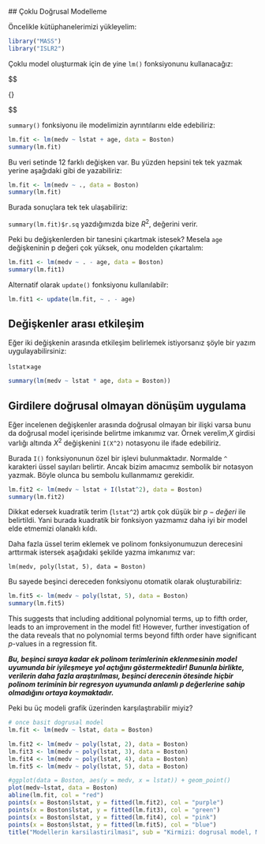 ## Çoklu Doğrusal Modelleme

Öncelikle kütüphanelerimizi yükleyelim:

```r
library("MASS")
library("ISLR2")
```

Çoklu model oluşturmak için de yine  `lm()` fonksiyonunu kullanacağız:

$$

{\R{lm(y $\sim$ x1 + x2 + x3)}}

$$

`summary()` fonksiyonu ile modelimizin ayrıntılarını elde edebiliriz:

```r
lm.fit <- lm(medv ~ lstat + age, data = Boston)
summary(lm.fit)
```

Bu veri setinde 12 farklı değişken var. Bu yüzden hepsini tek tek yazmak yerine aşağıdaki gibi de yazabiliriz:

```r
lm.fit <- lm(medv ~ ., data = Boston)
summary(lm.fit)
```

Burada sonuçlara tek tek ulaşabiliriz:

`summary(lm.fit)$r.sq` yazdığımızda bize $R^2$, değerini verir.

Peki bu değişkenlerden bir tanesini çıkartmak istesek? Mesela `age` değişkeninin p değeri çok yüksek, onu modelden çıkartalım:

```r
lm.fit1 <- lm(medv ~ . - age, data = Boston)
summary(lm.fit1)
```

Alternatif olarak `update()` fonksiyonu kullanılabilr:

```r
lm.fit1 <- update(lm.fit, ~ . - age)
```


## Değişkenler arası etkileşim

Eğer iki değişkenin arasında etkileşim belirlemek istiyorsanız şöyle bir yazım uygulayabilirsiniz:

`lstat`$\times$`age` 

```r
summary(lm(medv ~ lstat * age, data = Boston))
```

## Girdilere doğrusal olmayan dönüşüm uygulama

Eğer incelenen değişkenler arasında doğrusal olmayan bir ilişki varsa bunu da doğrusal model içerisinde belirtme imkanımız var. Örnek verelim,$X$ girdisi varlığı altında $X^2$ değişkenini `I(X^2)` notasyonu ile ifade edebiliriz.

Burada `I()` fonksiyonunun özel bir işlevi bulunmaktadır. Normalde `^` karakteri üssel sayıları belirtir. Ancak bizim amacımız sembolik bir notasyon yazmak. Böyle olunca bu sembolu kullanmamız gerekidir.

```r
lm.fit2 <- lm(medv ~ lstat + I(lstat^2), data = Boston)
summary(lm.fit2)
```

Dikkat edersek kuadratik terim (`lstat^2`) artık çok düşük bir $p-değeri$ ile belirtildi. Yani burada kuadratik bir fonksiyon yazmamız daha iyi bir model elde etmemizi olanaklı kıldı.

Daha fazla üssel terim eklemek ve polinom fonksiyonumuzun derecesini arttırmak istersek aşağıdaki şekilde yazma imkanımız var:

```
lm(medv, poly(lstat, 5), data = Boston)
```

Bu sayede beşinci dereceden fonksiyonu otomatik olarak oluşturabiliriz:

```r
lm.fit5 <- lm(medv ~ poly(lstat, 5), data = Boston)
summary(lm.fit5)
```

This suggests that including additional  polynomial terms, up to fifth order, leads to an improvement in the model fit! However, further investigation of the data reveals that no polynomial terms beyond fifth order have significant $p$-values in a regression fit. 

***Bu, beşinci sıraya kadar ek polinom terimlerinin eklenmesinin model uyumunda bir iyileşmeye yol açtığını göstermektedir! Bununla birlikte, verilerin daha fazla araştırılması, beşinci derecenin ötesinde hiçbir polinom teriminin bir regresyon uyumunda anlamlı $p$ değerlerine sahip olmadığını ortaya koymaktadır.***

Peki bu üç modeli grafik üzerinden karşılaştırabilir miyiz?

```r
# once basit dogrusal model
lm.fit <- lm(medv ~ lstat, data = Boston)

lm.fit2 <- lm(medv ~ poly(lstat, 2), data = Boston)
lm.fit3 <- lm(medv ~ poly(lstat, 3), data = Boston)
lm.fit4 <- lm(medv ~ poly(lstat, 4), data = Boston)
lm.fit5 <- lm(medv ~ poly(lstat, 5), data = Boston)

#ggplot(data = Boston, aes(y = medv, x = lstat)) + geom_point()
plot(medv~lstat, data = Boston)
abline(lm.fit, col = "red")
points(x = Boston$lstat, y = fitted(lm.fit2), col = "purple")
points(x = Boston$lstat, y = fitted(lm.fit3), col = "green")
points(x = Boston$lstat, y = fitted(lm.fit4), col = "pink")
points(x = Boston$lstat, y = fitted(lm.fit5), col = "blue")
title("Modellerin karsilastirilmasi", sub = "Kirmizi: dogrusal model, Mor: Ikinci derece polinom, Mavi: Besinci derece polinom")

```

